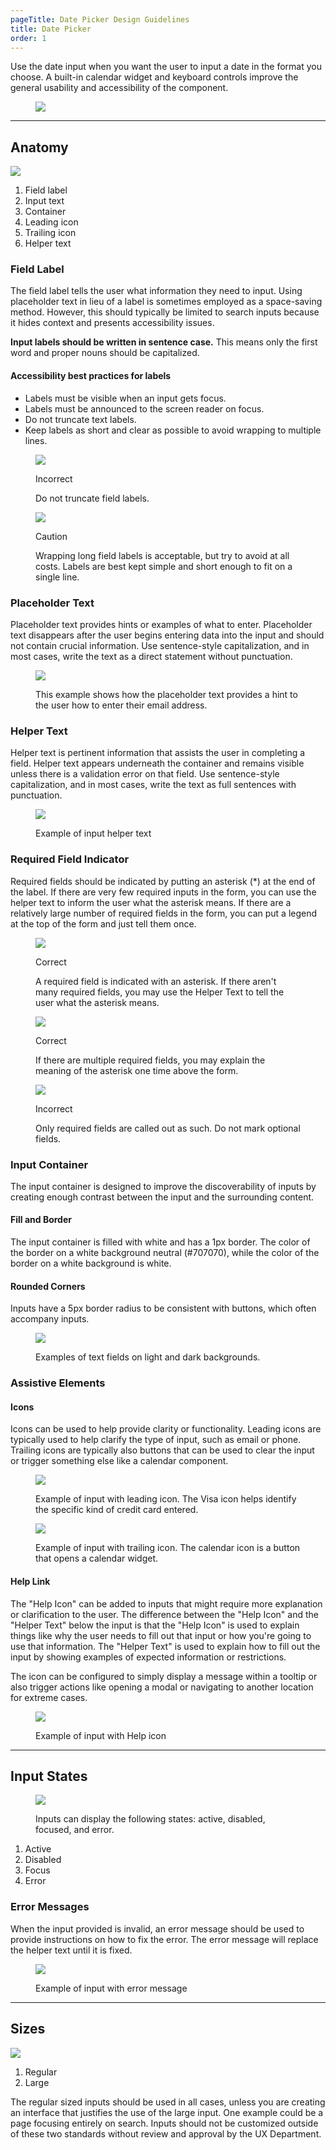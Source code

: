 ```yaml
---
pageTitle: Date Picker Design Guidelines
title: Date Picker
order: 1
---
```


<PageContent componentName="date_picker" type="design">

<LeadParagraph>
  Use the date input when you want the user to input a date in the format you
  choose. A built-in calendar widget and keyboard controls improve the general
  usability and accessibility of the component.
</LeadParagraph>

<figure>
  <div className="image-container">
    <img
      src="../../images/inputs/date-input-example.png"
      alt=" "
    />
  </div>
</figure>

---

## Anatomy

![ ](../../images/inputs/Input-anatomy.png)

1. Field label
1. Input text
1. Container
1. Leading icon
1. Trailing icon
1. Helper text

### Field Label

The field label tells the user what information they need to input. Using placeholder text in lieu of a label is sometimes employed as a space-saving method. However, this should typically be limited to search inputs because it hides context and presents accessibility issues.

**Input labels should be written in sentence case.** This means only the first word and proper nouns should be capitalized.

#### Accessibility best practices for labels

- Labels must be visible when an input gets focus.
- Labels must be announced to the screen reader on focus.
- Do not truncate text labels.
- Keep labels as short and clear as possible to avoid wrapping to multiple lines.

<div className="two-col">
  <div className="row">
    <div className="col col-1">
      <figure>
        <img
          src="../../images/inputs/wrong-truncate-label.png"
          alt=" "
        />
        <figcaption>
          <p className="title title-incorrect">Incorrect</p>
          <p>Do not truncate field labels.</p>
        </figcaption>
      </figure>
    </div>
    <div className="col col-2">
      <figure>
        <img
          src="../../images/inputs/caution-wrap-label.png"
          alt=" "
        />
        <figcaption>
          <p className="title title-caution">Caution</p>
          <p>
            Wrapping long field labels is acceptable, but try to avoid at all
            costs. Labels are best kept simple and short enough to fit on a
            single line.
          </p>
        </figcaption>
      </figure>
    </div>
  </div>
</div>

### Placeholder Text

Placeholder text provides hints or examples of what to enter. Placeholder text disappears after the user begins entering data into the input and should not contain crucial information. Use sentence-style capitalization, and in most cases, write the text as a direct statement without punctuation.

<div className="two-col">
  <div className="row">
    <div className="col col-1">
      <figure>
        <img src="../../images/inputs/input-text.png" alt=" " />
        <figcaption>
          <p>
            This example shows how the placeholder text provides a hint to the
            user how to enter their email address.
          </p>
        </figcaption>
      </figure>
    </div>
    <div className="col col-2" />
  </div>
</div>

### Helper Text

Helper text is pertinent information that assists the user in completing a field. Helper text appears underneath the container and remains visible unless there is a validation error on that field. Use sentence-style capitalization, and in most cases, write the text as full sentences with punctuation.

<div className="two-col">
  <div className="row">
    <div className="col col-1">
      <figure>
        <img
          src="../../images/inputs/input-helper-text.png"
          alt=" "
        />
        <figcaption>
          <p>Example of input helper text</p>
        </figcaption>
      </figure>
    </div>
    <div className="col col-2" />
  </div>
</div>

### Required Field Indicator

Required fields should be indicated by putting an asterisk (\*) at the end of the label. If there are very few required inputs in the form, you can use the helper text to inform the user what the asterisk means. If there are a relatively large number of required fields in the form, you can put a legend at the top of the form and just tell them once.

<div className="two-col">
  <div className="row">
    <div className="col col-1">
      <figure>
        <img
          src="../../images/inputs/single-required-field.png"
          alt=" "
        />
        <figcaption>
          <p className="title title-correct">Correct</p>
          <p>
            A required field is indicated with an asterisk. If there aren't many
            required fields, you may use the Helper Text to tell the user what
            the asterisk means.
          </p>
        </figcaption>
      </figure>
    </div>
    <div className="col col-2">
      <figure>
        <img
          src="../../images/inputs/multiple-required-fields.png"
          alt=" "
        />
        <figcaption>
          <p className="title title-correct">Correct</p>
          <p>
            If there are multiple required fields, you may explain the meaning
            of the asterisk one time above the form.
          </p>
        </figcaption>
      </figure>
    </div>
  </div>
  <div className="row">
    <div className="col col-1">
      <figure>
        <img
          src="../../images/inputs/wrong-optional-field.png"
          alt=" "
        />
        <figcaption>
          <p className="title title-incorrect">Incorrect</p>
          <p>
            Only required fields are called out as such. Do not mark optional
            fields.
          </p>
        </figcaption>
      </figure>
    </div>
    <div className="col col-2" />
  </div>
</div>

### Input Container

The input container is designed to improve the discoverability of inputs by creating enough contrast between the input and the surrounding content.

#### Fill and Border

The input container is filled with white and has a 1px border. The color of the border on a white background neutral (#707070), while the color of the border on a white background is white.

#### Rounded Corners

Inputs have a 5px border radius to be consistent with buttons, which often accompany inputs.

<div className="two-col">
  <div className="row">
    <div className="col col-1">
      <figure>
        <img
          src="../../images/inputs/input-container.png"
          alt=" "
        />
        <figcaption>
          <p>Examples of text fields on light and dark backgrounds.</p>
        </figcaption>
      </figure>
    </div>
    <div className="col col-2" />
  </div>
</div>

### Assistive Elements

#### Icons

Icons can be used to help provide clarity or functionality. Leading icons are typically used to help clarify the type of input, such as email or phone. Trailing icons are typically also buttons that can be used to clear the input or trigger something else like a calendar component.

<div className="two-col">
  <div className="row">
    <div className="col col-1">
      <figure>
        <img
          src="../../images/inputs/input-leading-icon.png"
          alt=" "
        />
        <figcaption>
          <p>
            Example of input with leading icon. The Visa icon helps identify the
            specific kind of credit card entered.
          </p>
        </figcaption>
      </figure>
    </div>
    <div className="col col-2">
      <figure>
        <img
          src="../../images/inputs/input-trailing-icon.png"
          alt=" "
        />
        <figcaption>
          <p>
            Example of input with trailing icon. The calendar icon is a button
            that opens a calendar widget.
          </p>
        </figcaption>
      </figure>
    </div>
  </div>
</div>

#### Help Link

The "Help Icon" can be added to inputs that might require more explanation or clarification to the user. The difference between the "Help Icon" and the "Helper Text" below the input is that the "Help Icon" is used to explain things like why the user needs to fill out that input or how you're going to use that information. The "Helper Text" is used to explain how to fill out the input by showing examples of expected information or restrictions.

The icon can be configured to simply display a message within a tooltip or also trigger actions like opening a modal or navigating to another location for extreme cases.

<div className="two-col">
  <div className="row">
    <div className="col col-1">
      <figure>
        <img
          src="../../images/inputs/input-what-is-this.png"
          alt=" "
        />
        <figcaption>
          <p>Example of input with Help icon</p>
        </figcaption>
      </figure>
    </div>
    <div className="col col-2" />
  </div>
</div>

---

## Input States

<div className="two-col">
  <div className="row">
    <div className="col col-1">
      <figure>
        <img
          src="../../images/inputs/input-states.png"
          alt=" "
        />
        <figcaption>
          <p>
            Inputs can display the following states: active, disabled, focused,
            and error.
          </p>
        </figcaption>
      </figure>
    </div>
    <div className="col col-2" />
  </div>
</div>

1. Active
1. Disabled
1. Focus
1. Error

<span className="horizontal-spacer" />

### Error Messages

When the input provided is invalid, an error message should be used to provide instructions on how to fix the error. The error message will replace the helper text until it is fixed.

<div className="two-col">
  <div className="row">
    <div className="col col-1">
      <figure>
        <img
          src="../../images/inputs/input-error-message.png"
          alt=" "
        />
        <figcaption>
          <p>Example of input with error message</p>
        </figcaption>
      </figure>
    </div>
    <div className="col col-2" />
  </div>
</div>

---

## Sizes

![ ](../../images/inputs/input-sizes.png)

1. Regular
1. Large

The regular sized inputs should be used in all cases, unless you are creating an interface that justifies the use of the large input. One example could be a page focusing entirely on search. Inputs should not be customized outside of these two standards without review and approval by the UX Department.

</PageContent>
